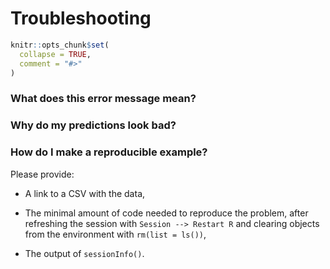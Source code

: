 # Troubleshooting {#troubleshooting}

```r
knitr::opts_chunk$set(
  collapse = TRUE,
  comment = "#>"
)
```


### What does this error message mean?




### Why do my predictions look bad?





### How do I make a reproducible example?

Please provide:

- A link to a CSV with the data,

- The minimal amount of code needed to reproduce the problem, after refreshing the session with `Session --> Restart R` and clearing objects from the environment with `rm(list = ls())`,

- The output of `sessionInfo()`.








